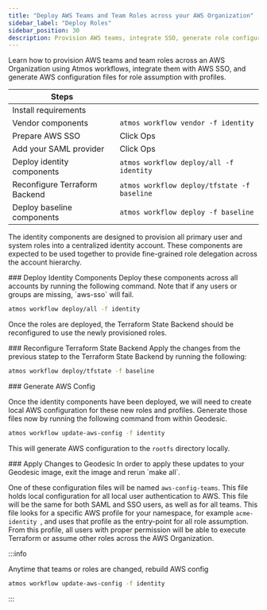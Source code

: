 ```yaml
---
title: "Deploy AWS Teams and Team Roles across your AWS Organization"
sidebar_label: "Deploy Roles"
sidebar_position: 30
description: Provision AWS teams, integrate SSO, generate role configurations.
---
```


<Intro>
Learn how to provision AWS teams and team roles across an AWS Organization using Atmos workflows, integrate them with AWS SSO, and generate AWS configuration files for role assumption with profiles.
</Intro>

| Steps                         |                                             |
| ----------------------------- | ------------------------------------------- |
| Install requirements          |                                             |
| Vendor components             | `atmos workflow vendor -f identity`         |
| Prepare AWS SSO               | Click Ops                                   |
| Add your SAML provider        | Click Ops                                   |
| Deploy identity components    | `atmos workflow deploy/all -f identity`     |
| Reconfigure Terraform Backend | `atmos workflow deploy/tfstate -f baseline` |
| Deploy baseline components    | `atmos workflow deploy -f baseline`         |

The identity components are designed to provision all primary user and system roles into a centralized identity account.
These components are expected to be used together to provide fine-grained role delegation across the account hierarchy.

<Steps>

  <Step>
  ### <StepNumber/> Deploy Identity Components
  Deploy these components across all accounts by running the following command. Note that if any users or groups are
  missing, `aws-sso` will fail.

  ```bash
  atmos workflow deploy/all -f identity
  ```

  <Note title="IMPORTANT">Once the roles are deployed, the Terraform State Backend should be reconfigured to use the newly provisioned roles.</Note>
  </Step>

  <Step>
  ### <StepNumber/> Reconfigure Terraform State Backend
  Apply the changes from the previous statep to the Terraform State Backend by running the following:

  ```bash
  atmos workflow deploy/tfstate -f baseline
  ```
  </Step>

  <Step>
  ### <StepNumber/>  Generate AWS Config

  Once the identity components have been deployed, we will need to create local AWS configuration for these new roles and
  profiles. Generate those files now by running the following command from within Geodesic.

  ```bash
  atmos workflow update-aws-config -f identity
  ```

  This will generate AWS configuration to the `rootfs` directory locally.
  </Step>

  <Step>
  ### <StepNumber/> Apply Changes to Geodesic
  In order to apply these updates to your Geodesic
  image, exit the image and rerun `make all`.
  </Step>
</Steps>

One of these configuration files will be named `aws-config-teams`. This file holds local configuration for all local
user authentication to AWS. This file will be the same for both SAML and SSO users, as well as for all teams. This file
looks for a specific AWS profile for your namespace, for example `acme-identity `, and uses that profile as the
entry-point for all role assumption. From this profile, all users with proper permission will be able to execute
Terraform or assume other roles across the AWS Organization.

:::info

Anytime that teams or roles are changed, rebuild AWS config

```bash
atmos workflow update-aws-config -f identity
```

:::

